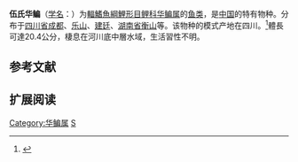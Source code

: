 {{Speciesbox
| name = 伍氏华鳊
| status = NE
| status_system = IUCN3.1
| image = 
| genus = Sinibrama
| species = wui
| authority = Rendahl, 1933
| synonyms = *''Chanodichthys wui''<br /><small>Rendahl, 1932</small>
*''Sinibrama wui wui''<br /><small>Rendahl, 1932</small>
}}

'''伍氏华鳊'''（[[学名|学名]]：'''{{lang|la|''Sinibrama wui''}}'''）为[[輻鰭魚綱|輻鰭魚綱]][[鯉形目|鯉形目]][[鲤科|鲤科]][[华鳊属|华鳊属]]的[[鱼类|鱼类]]，是[[中国|中国]]的特有物种。分布于[[四川省|四川省]][[成都|成都]]、[[乐山|乐山]]、[[建廷|建廷]]、[[湖南省|湖南省]][[衡山|衡山]]等。该物种的模式产地在四川。<ref name='id5875'>{{cite web| url =http://www.bioinfo.cn/db05/BjdwSpecies.php?action=view&id=5875| title =伍氏华鳊| work =中国动物物种编目数据库| publisher =中国科学院微生物研究所| author =中国科学院动物研究所| accessdate =2009-04-11| deadurl =yes| archiveurl =https://web.archive.org/web/20160305034540/http://www.bioinfo.cn/db05/BjdwSpecies.php?action=view&id=5875| archivedate =2016-03-05}}</ref>體長可達20.4公分，棲息在河川底中層水域，生活習性不明。

== 参考文献 ==
{{reflist}}

== 扩展阅读 ==
{{refbegin}}
{{wikispecies-inline|Sinibrama wui|伍氏华鳊}}
{{refend}}
{{Taxonbar|from=Q1039602}}

[[Category:华鳊属|Category:华鳊属]]
[[Category:1933年描述的鱼类|S]]